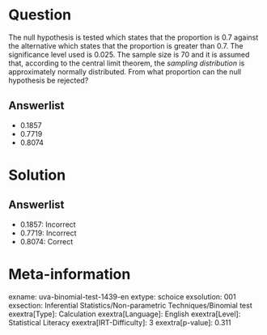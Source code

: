 Question
========

The null hypothesis is tested which states that the proportion is 0.7 against the alternative which states that the proportion is greater than 0.7. The significance level used is 0.025. The sample size is 70 and it is assumed that, according to the central limit theorem, the *sampling distribution* is approximately normally distributed. From what proportion can the null hypothesis be rejected?

Answerlist
----------

* 0.1857
* 0.7719
* 0.8074

Solution
========

Answerlist
----------

* 0.1857: Incorrect
* 0.7719: Incorrect
* 0.8074: Correct

Meta-information
================
exname: uva-binomial-test-1439-en
extype: schoice
exsolution: 001
exsection: Inferential Statistics/Non-parametric Techniques/Binomial test
exextra[Type]: Calculation
exextra[Language]: English
exextra[Level]: Statistical Literacy
exextra[IRT-Difficulty]: 3
exextra[p-value]: 0.311
